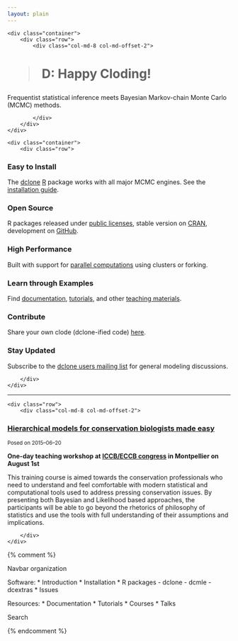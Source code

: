 ```yaml
---
layout: plain
---
```


<div class="jumbotron">
    <div class="container">
        <div class="row">
            <div class="col-md-8 col-md-offset-2">

<h1 class="title">>D: Happy Cloding!</h1>
<p>Frequentist statistical inference meets
Bayesian Markov-chain Monte Carlo (MCMC) methods.</p>
<!-- <p><a class="btn btn-primary" href="{{ site.baseurl }}/dc.html">Learn more</a></p> -->

            </div>
        </div>
    </div>
</div>

<div class="section-tout">
    <div class="container">
        <div class="row">

<div class="col-lg-4 col-sm-6">
<h3><i class="fa fa-laptop"></i> Easy to Install</h3>
<p>The <a href="http://cran.r-project.org/package=dclone">dclone</a> <a href="http://www.r-project.org">R</a> package
works with all major MCMC engines. See the <a href="{{ site.baseurl }}/install.html">installation guide</a>.</p>
</div>

<div class="col-lg-4 col-sm-6">
<h3><i class="fa fa-code"></i> Open Source</h3>
<p>R packages released under <a href="http://www.gnu.org/licenses/licenses.en.html">public licenses</a>, stable version on <a href="http://cran.r-project.org/package=dclone">CRAN</a>, development on <a href="https://github.com/datacloning/dclone">GitHub</a>.</p>
</div>

<div class="col-lg-4 col-sm-6">
<h3><i class="fa fa-flash"></i> High Performance</h3>
<p>Built with support for <a href="{{ site.baseurl }}/usage.html#high-performance-computing">parallel computations</a> using clusters or forking.</p>
</div>

<div class="col-lg-4 col-sm-6">
<h3><i class="fa fa-file-text-o"></i> Learn through Examples</h3>
<p>Find <a href="{{ site.baseurl }}/documentation.html">documentation</a>, <a href="{{ site.baseurl }}/tutorials/">tutorials</a>, and other <a href="{{ site.baseurl }}/courses/">teaching materials</a>.</p>
</div>

<div class="col-lg-4 col-sm-6">
<h3><i class="fa fa-cloud"></i> Contribute</h3>
<p>Share your own clode (dclone-ified code) <a href="https://github.com/datacloning/dcexamples">here</a>.</p>
</div>

<div class="col-lg-4 col-sm-6">
<h3><i class="fa fa-bullhorn"></i> Stay Updated</h3>
<p>Subscribe to the <a href="https://groups.google.com/forum/?fromgroups#!forum/dclone-users">dclone users mailing list</a> for general modeling discussions.</p>
</div>

        </div>
    </div>
</div>

*****************

<div class="container">
    <div class="row">
        <div class="col-md-8 col-md-offset-2">

<div class="well">
<h3><a href="{{ site.baseurl }}/courses/2015/montpellier/">Hierarchical models for conservation biologists made easy</a></h3>
<p><small>Posed on 2015&ndash;06&ndash;20</small></p>
<p><strong>One-day teaching workshop at <a href="http://www.iccb-eccb2015.org/content/pre-congress-training-workshops">ICCB/ECCB congress</a> in Montpellier on August 1st</strong></p>
<p>This training course is aimed towards the conservation professionals who need to understand and feel comfortable with modern statistical and computational tools used to address pressing conservation issues. By presenting both Bayesian and Likelihood based approaches, the participants will be able to go beyond the rhetorics of philosophy of statistics and use the tools with full understanding of their assumptions and implications.</p>
</div>

        </div>
    </div>
</div>

{% comment %}
<!-- Move old entries here. -->

Navbar organization

Software:
* Introduction
* Installation
* R packages
  - dclone
  - dcmle
  - dcextras
* Issues

Resources:
* Documentation
* Tutorials
* Courses
* Talks

Search

{% endcomment %}
